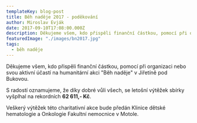 ```yaml
---
templateKey: blog-post
title: Běh naděje 2017 - poděkování
author: Miroslav Evják
date: 2017-09-10T17:08:00.000Z
description: Děkujeme všem, kdo přispěli finanční částkou, pomocí při organizaci nebo svou aktivní účastí na humanitární akci "Běh naděje" v Jiřetíně pod Bukovou.
featuredImage: "./images/bn2017.jpg"
tags:
  - běh naděje
---
```


Děkujeme všem, kdo přispěli finanční částkou, pomocí při organizaci nebo svou aktivní účastí na humanitární akci "Běh naděje" v Jiřetíně pod Bukovou.

S radostí oznamujeme, že díky dobré vůli všech, se letošní výtěžek sbírky vyšplhal na rekordních __62&nbsp;611,- Kč__.

Veškerý výtěžek této charitativní akce bude předán Klinice dětské hematologie a Onkologie Fakultní nemocnice v Motole.
